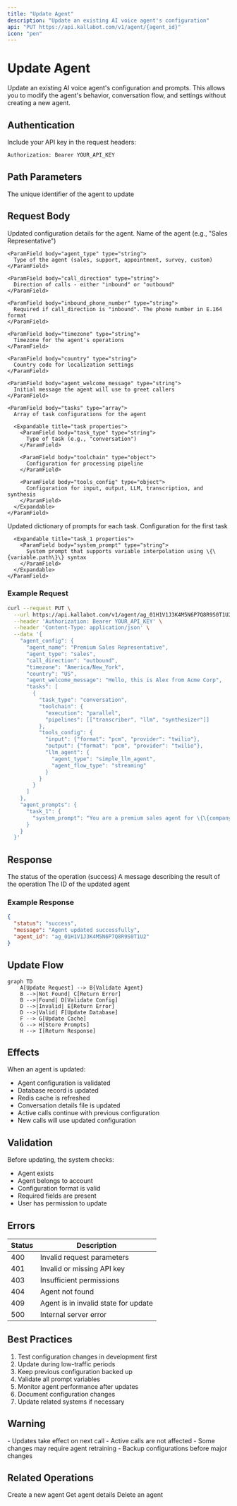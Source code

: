 ```yaml
---
title: "Update Agent"
description: "Update an existing AI voice agent's configuration"
api: "PUT https://api.kallabot.com/v1/agent/{agent_id}"
icon: "pen"
---
```


# Update Agent

Update an existing AI voice agent's configuration and prompts. This allows you to modify the agent's behavior, conversation flow, and settings without creating a new agent.

## Authentication

Include your API key in the request headers:

```bash
Authorization: Bearer YOUR_API_KEY
```

## Path Parameters

<ParamField path="agent_id" type="string" required>
  The unique identifier of the agent to update
</ParamField>

## Request Body

<ParamField body="agent_config" type="object" required>
  Updated configuration details for the agent.

  <Expandable title="agent_config properties">
    <ParamField body="agent_name" type="string">
      Name of the agent (e.g., "Sales Representative")
    </ParamField>

    <ParamField body="agent_type" type="string">
      Type of the agent (sales, support, appointment, survey, custom)
    </ParamField>

    <ParamField body="call_direction" type="string">
      Direction of calls - either "inbound" or "outbound"
    </ParamField>

    <ParamField body="inbound_phone_number" type="string">
      Required if call_direction is "inbound". The phone number in E.164 format
    </ParamField>

    <ParamField body="timezone" type="string">
      Timezone for the agent's operations
    </ParamField>

    <ParamField body="country" type="string">
      Country code for localization settings
    </ParamField>

    <ParamField body="agent_welcome_message" type="string">
      Initial message the agent will use to greet callers
    </ParamField>

    <ParamField body="tasks" type="array">
      Array of task configurations for the agent

      <Expandable title="task properties">
        <ParamField body="task_type" type="string">
          Type of task (e.g., "conversation")
        </ParamField>

        <ParamField body="toolchain" type="object">
          Configuration for processing pipeline
        </ParamField>

        <ParamField body="tools_config" type="object">
          Configuration for input, output, LLM, transcription, and synthesis
        </ParamField>
      </Expandable>
    </ParamField>
  </Expandable>
</ParamField>

<ParamField body="agent_prompts" type="object" required>
  Updated dictionary of prompts for each task.

  <Expandable title="agent_prompts properties">
    <ParamField body="task_1" type="object">
      Configuration for the first task
      
      <Expandable title="task_1 properties">
        <ParamField body="system_prompt" type="string">
          System prompt that supports variable interpolation using \{\{variable.path\}\} syntax
        </ParamField>
      </Expandable>
    </ParamField>
  </Expandable>
</ParamField>

### Example Request

```bash
curl --request PUT \
  --url https://api.kallabot.com/v1/agent/ag_01H1V1J3K4M5N6P7Q8R9S0T1U2 \
  --header 'Authorization: Bearer YOUR_API_KEY' \
  --header 'Content-Type: application/json' \
  --data '{
    "agent_config": {
      "agent_name": "Premium Sales Representative",
      "agent_type": "sales",
      "call_direction": "outbound",
      "timezone": "America/New_York",
      "country": "US",
      "agent_welcome_message": "Hello, this is Alex from Acme Corp",
      "tasks": [
        {
          "task_type": "conversation",
          "toolchain": {
            "execution": "parallel",
            "pipelines": [["transcriber", "llm", "synthesizer"]]
          },
          "tools_config": {
            "input": {"format": "pcm", "provider": "twilio"},
            "output": {"format": "pcm", "provider": "twilio"},
            "llm_agent": {
              "agent_type": "simple_llm_agent",
              "agent_flow_type": "streaming"
            }
          }
        }
      ]
    },
    "agent_prompts": {
      "task_1": {
        "system_prompt": "You are a premium sales agent for \{\{company.name\}\} specializing in \{\{company.product\}\}"
      }
    }
  }'
```

## Response

<ResponseField name="status" type="string" required>
  The status of the operation (success)
</ResponseField>

<ResponseField name="message" type="string" required>
  A message describing the result of the operation
</ResponseField>

<ResponseField name="agent_id" type="string" required>
  The ID of the updated agent
</ResponseField>

### Example Response

```json
{
  "status": "success",
  "message": "Agent updated successfully",
  "agent_id": "ag_01H1V1J3K4M5N6P7Q8R9S0T1U2"
}
```

## Update Flow

```mermaid
graph TD
    A[Update Request] --> B{Validate Agent}
    B -->|Not Found| C[Return Error]
    B -->|Found| D[Validate Config]
    D -->|Invalid| E[Return Error]
    D -->|Valid| F[Update Database]
    F --> G[Update Cache]
    G --> H[Store Prompts]
    H --> I[Return Response]
```

## Effects

When an agent is updated:
- Agent configuration is validated
- Database record is updated
- Redis cache is refreshed
- Conversation details file is updated
- Active calls continue with previous configuration
- New calls will use updated configuration

## Validation

Before updating, the system checks:
- Agent exists
- Agent belongs to account
- Configuration format is valid
- Required fields are present
- User has permission to update

## Errors

| Status | Description |
|--------|-------------|
| 400    | Invalid request parameters |
| 401    | Invalid or missing API key |
| 403    | Insufficient permissions |
| 404    | Agent not found |
| 409    | Agent is in invalid state for update |
| 500    | Internal server error |

## Best Practices

1. Test configuration changes in development first
2. Update during low-traffic periods
3. Keep previous configuration backed up
4. Validate all prompt variables
5. Monitor agent performance after updates
6. Document configuration changes
7. Update related systems if necessary

## Warning

<Warning>
  - Updates take effect on next call
  - Active calls are not affected
  - Some changes may require agent retraining
  - Backup configurations before major changes
</Warning>

## Related Operations

<Card title="Create Agent" icon="plus" href="/api-reference/agents/create">
  Create a new agent
</Card>

<Card title="Get Agent" icon="circle-info" href="/api-reference/agents/get">
  Get agent details
</Card>

<Card title="Delete Agent" icon="trash" href="/api-reference/agents/delete">
  Delete an agent
</Card>
